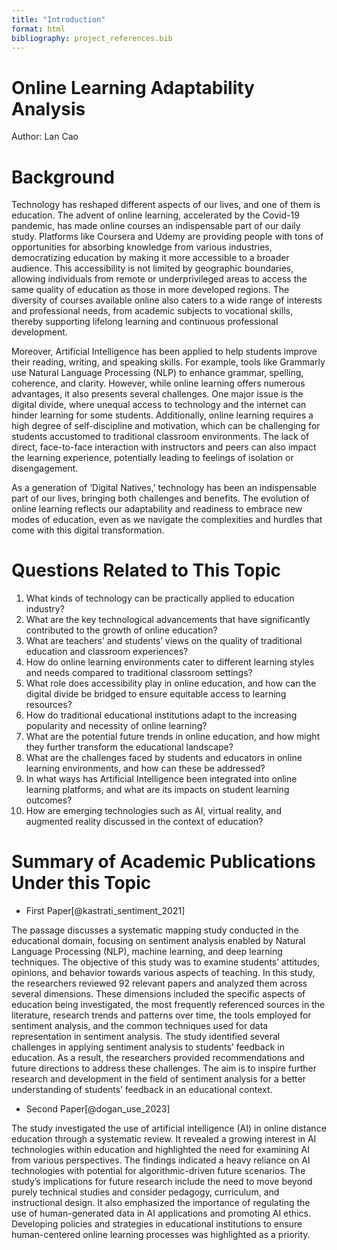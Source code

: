 ```yaml
---
title: "Introduction"
format: html
bibliography: project_references.bib
---
```

# Online Learning Adaptability Analysis

Author: Lan Cao


# Background

Technology has reshaped different aspects of our lives, and one of them is education. The advent of online learning, accelerated by the Covid-19 pandemic, has made online courses an indispensable part of our daily study. Platforms like Coursera and Udemy are providing people with tons of opportunities for absorbing knowledge from various industries, democratizing education by making it more accessible to a broader audience. This accessibility is not limited by geographic boundaries, allowing individuals from remote or underprivileged areas to access the same quality of education as those in more developed regions. The diversity of courses available online also caters to a wide range of interests and professional needs, from academic subjects to vocational skills, thereby supporting lifelong learning and continuous professional development.

Moreover, Artificial Intelligence has been applied to help students improve their reading, writing, and speaking skills. For example, tools like Grammarly use Natural Language Processing (NLP) to enhance grammar, spelling, coherence, and clarity. However, while online learning offers numerous advantages, it also presents several challenges. One major issue is the digital divide, where unequal access to technology and the internet can hinder learning for some students. Additionally, online learning requires a high degree of self-discipline and motivation, which can be challenging for students accustomed to traditional classroom environments. The lack of direct, face-to-face interaction with instructors and peers can also impact the learning experience, potentially leading to feelings of isolation or disengagement.

As a generation of 'Digital Natives,' technology has been an indispensable part of our lives, bringing both challenges and benefits. The evolution of online learning reflects our adaptability and readiness to embrace new modes of education, even as we navigate the complexities and hurdles that come with this digital transformation.



# Questions Related to This Topic 

1. What kinds of technology can be practically applied to education industry?
2. What are the key technological advancements that have significantly contributed to the growth of online education?
3. What are teachers' and students' views on the quality of traditional education and classroom experiences?
4. How do online learning environments cater to different learning styles and needs compared to traditional classroom settings?
5. What role does accessibility play in online education, and how can the digital divide be bridged to ensure equitable access to learning resources?
6. How do traditional educational institutions adapt to the increasing popularity and necessity of online learning?
7. What are the potential future trends in online education, and how might they further transform the educational landscape?
8. What are the challenges faced by students and educators in online learning environments, and how can these be addressed?
9. In what ways has Artificial Intelligence been integrated into online learning platforms, and what are its impacts on student learning outcomes?
10. How are emerging technologies such as AI, virtual reality, and augmented reality discussed in the context of education?

# Summary of Academic Publications Under this Topic

- First Paper[@kastrati_sentiment_2021]

The passage discusses a systematic mapping study conducted in the educational domain, focusing on sentiment analysis enabled by Natural Language Processing (NLP), machine learning, and deep learning techniques. The objective of this study was to examine students' attitudes, opinions, and behavior towards various aspects of teaching. In this study, the researchers reviewed 92 relevant papers and analyzed them across several dimensions. These dimensions included the specific aspects of education being investigated, the most frequently referenced sources in the literature, research trends and patterns over time, the tools employed for sentiment analysis, and the common techniques used for data representation in sentiment analysis. The study identified several challenges in applying sentiment analysis to students' feedback in education. As a result, the researchers provided recommendations and future directions to address these challenges. The aim is to inspire further research and development in the field of sentiment analysis for a better understanding of students' feedback in an educational context.

- Second Paper[@dogan_use_2023]

The study investigated the use of artificial intelligence (AI) in online distance education through a systematic review. It revealed a growing interest in AI technologies within education and highlighted the need for examining AI from various perspectives. The findings indicated a heavy reliance on AI technologies with potential for algorithmic-driven future scenarios. The study's implications for future research include the need to move beyond purely technical studies and consider pedagogy, curriculum, and instructional design. It also emphasized the importance of regulating the use of human-generated data in AI applications and promoting AI ethics. Developing policies and strategies in educational institutions to ensure human-centered online learning processes was highlighted as a priority.


